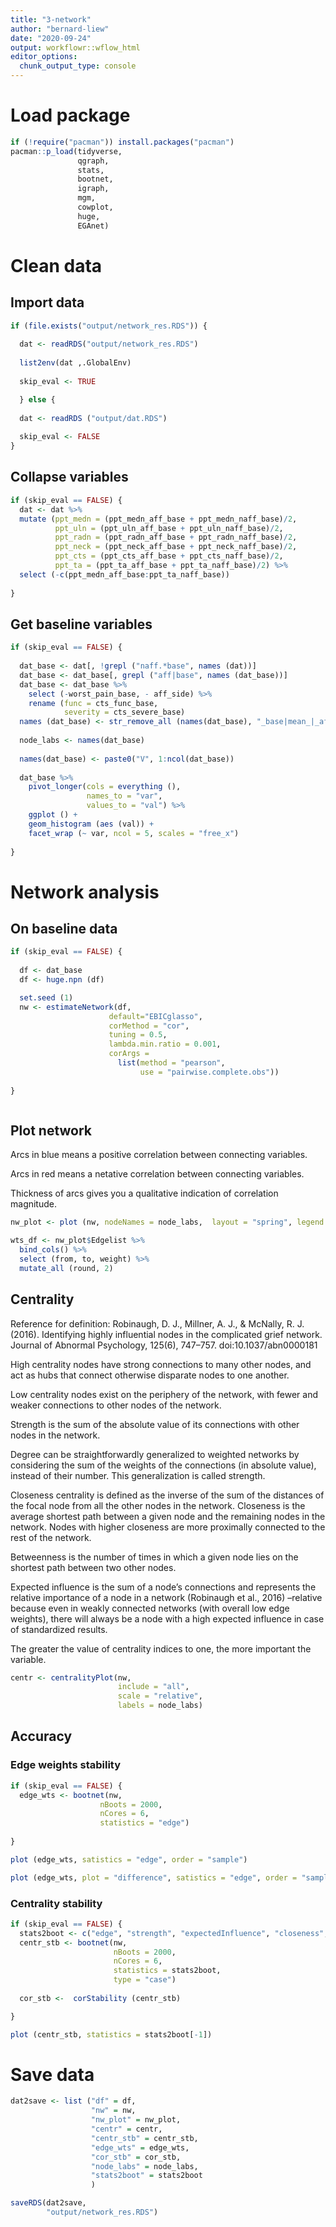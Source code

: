 ```yaml
---
title: "3-network"
author: "bernard-liew"
date: "2020-09-24"
output: workflowr::wflow_html
editor_options:
  chunk_output_type: console
---
```


# Load package

```r
if (!require("pacman")) install.packages("pacman")
pacman::p_load(tidyverse,
               qgraph,
               stats,
               bootnet,
               igraph,
               mgm,
               cowplot,
               huge,
               EGAnet)
```

# Clean data

## Import data
```r

if (file.exists("output/network_res.RDS")) {
  
  dat <- readRDS("output/network_res.RDS")
  
  list2env(dat ,.GlobalEnv)
  
  skip_eval <- TRUE

  } else {
  
  dat <- readRDS ("output/dat.RDS")
  
  skip_eval <- FALSE
}


```

## Collapse variables

```r

if (skip_eval == FALSE) {
  dat <- dat %>%
  mutate (ppt_medn = (ppt_medn_aff_base + ppt_medn_naff_base)/2,
          ppt_uln = (ppt_uln_aff_base + ppt_uln_naff_base)/2,
          ppt_radn = (ppt_radn_aff_base + ppt_radn_naff_base)/2,
          ppt_neck = (ppt_neck_aff_base + ppt_neck_naff_base)/2,
          ppt_cts = (ppt_cts_aff_base + ppt_cts_naff_base)/2,
          ppt_ta = (ppt_ta_aff_base + ppt_ta_naff_base)/2) %>%
  select (-c(ppt_medn_aff_base:ppt_ta_naff_base))
  
}

```

## Get baseline variables

```r

if (skip_eval == FALSE) {
  
  dat_base <- dat[, !grepl ("naff.*base", names (dat))] 
  dat_base <- dat_base[, grepl ("aff|base", names (dat_base))] 
  dat_base <- dat_base %>%
    select (-worst_pain_base, - aff_side) %>%
    rename (func = cts_func_base,
            severity = cts_severe_base) 
  names (dat_base) <- str_remove_all (names(dat_base), "_base|mean_|_aff")
  
  node_labs <- names(dat_base)
  
  names(dat_base) <- paste0("V", 1:ncol(dat_base))
  
  dat_base %>%
    pivot_longer(cols = everything (),
                 names_to = "var",
                 values_to = "val") %>%
    ggplot () +
    geom_histogram (aes (val)) +
    facet_wrap (~ var, ncol = 5, scales = "free_x")
  
}
```

# Network analysis

## On baseline data

```r

if (skip_eval == FALSE) {
  
  df <- dat_base
  df <- huge.npn (df)

  set.seed (1)
  nw <- estimateNetwork(df, 
                      default="EBICglasso",
                      corMethod = "cor",
                      tuning = 0.5,
                      lambda.min.ratio = 0.001,
                      corArgs =
                        list(method = "pearson",
                             use = "pairwise.complete.obs"))
  
}



```

## Plot network

Arcs in blue means a positive correlation between connecting variables.

Arcs in red means a netative correlation between connecting variables.

Thickness of arcs gives you a qualitative indication of correlation magnitude.


```r
nw_plot <- plot (nw, nodeNames = node_labs,  layout = "spring", legend = TRUE)

wts_df <- nw_plot$Edgelist %>%
  bind_cols() %>%
  select (from, to, weight) %>%
  mutate_all (round, 2)

```


## Centrality

Reference for definition: Robinaugh, D. J., Millner, A. J., & McNally, R. J. (2016). Identifying highly influential nodes in the complicated grief network. Journal of Abnormal Psychology, 125(6), 747–757. doi:10.1037/abn0000181 

High centrality nodes have strong connections to many other nodes, and act as hubs that connect otherwise disparate nodes to one another. 

Low centrality nodes exist on the periphery of the network, with fewer and weaker connections to other nodes of the
network.

Strength is the sum of the absolute value of its connections with other nodes in the network.

Degree can be straightforwardly generalized to weighted networks by considering the sum of the weights of the connections (in absolute value), instead of their number. This generalization is called strength.

Closeness centrality is defined as the inverse of the sum of the distances of the focal node from all the other nodes in the network. Closeness is the average shortest path between a given node and the remaining nodes in the network. Nodes with higher closeness are more proximally connected to the rest of the network.

Betweenness is the number of times in which a given node lies on the shortest path between two other nodes.

Expected influence is the sum of a node’s connections and represents the relative importance of a node in a network (Robinaugh et al., 2016) --relative because even in weakly connected networks (with overall low edge weights), there will always be a node with a high expected influence in case of standardized results.

The greater the value of centrality indices to one, the more important the variable.

```r

centr <- centralityPlot(nw,  
                        include = "all", 
                        scale = "relative", 
                        labels = node_labs)


```

## Accuracy

### Edge weights stability

```r
if (skip_eval == FALSE) {
  edge_wts <- bootnet(nw,
                    nBoots = 2000,
                    nCores = 6,
                    statistics = "edge")
 
}

plot (edge_wts, satistics = "edge", order = "sample")
```

```r
plot (edge_wts, plot = "difference", satistics = "edge", order = "sample", onlyNonZero = TRUE)
```


### Centrality stability

```r
if (skip_eval == FALSE) {
  stats2boot <- c("edge", "strength", "expectedInfluence", "closeness", "betweenness")
  centr_stb <- bootnet(nw,
                       nBoots = 2000,
                       nCores = 6,
                       statistics = stats2boot,
                       type = "case")
  
  cor_stb <-  corStability (centr_stb)

}

plot (centr_stb, statistics = stats2boot[-1])
```

# Save data

```r
dat2save <- list ("df" = df,
                  "nw" = nw,
                  "nw_plot" = nw_plot,
                  "centr" = centr,
                  "centr_stb" = centr_stb,
                  "edge_wts" = edge_wts,
                  "cor_stb" = cor_stb,
                  "node_labs" = node_labs,
                  "stats2boot" = stats2boot
                  )

saveRDS(dat2save,
        "output/network_res.RDS")
```



